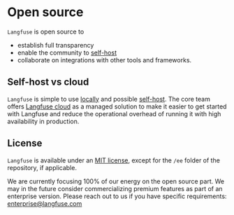 # Open source

`Langfuse` is open source to

- establish full transparency
- enable the community to [self-host](/docs/self-host)
- collaborate on integrations with other tools and frameworks.

## Self-host vs cloud

`Langfuse` is simple to use [locally](/docs/local) and possible [self-host](/docs/self-host). The core team offers [Langfuse cloud](/docs/cloud) as a managed solution to make it easier to get started with Langfuse and reduce the operational overhead of running it with high availability in production.

## License

`Langfuse` is available under an [MIT license](https://github.com/finto-technologies/langfuse/blob/main/LICENSE), except for the `/ee` folder of the repository, if applicable.

We are currently focusing 100% of our energy on the open source part. We may in the future consider commercializing premium features as part of an enterprise version. Please reach out to us if you have specific requirements: enterprise@langfuse.com
